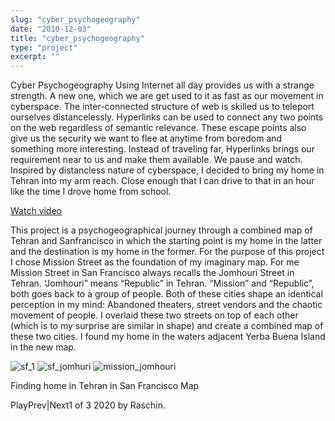 ```yaml
---
slug: "cyber_psychogeography"
date: "2010-12-03"
title: "cyber_psychogeography"
type: "project"
excerpt: ""
---
```


Cyber Psychogeography
Using Internet all day provides us with a strange strength. A new one, which we are get used to it as fast as our movement in cyberspace. The inter-connected
structure of web is skilled us to teleport ourselves distancelessly. Hyperlinks can be used to connect any two points on the web regardless of semantic relevance. These escape points also give us the security we want to flee at anytime from boredom and something more interesting. Instead of traveling far, Hyperlinks brings our requirement near to us and make them available. We pause and watch. Inspired by distancless nature of cyberspace, I decided to bring my home in Tehran into my arm reach. Close enough that I can drive to that in an hour like the time I drove home from school.

[Watch video](https://www.youtube.com/watch?v=WgnwVwVPxuc&feature=emb_logo)


This project is a psychogeographical journey through a combined map of Tehran and Sanfrancisco in which the starting point is my home in the latter and the
destination is my home in the former. For the purpose of this project I chose Mission Street as the foundation of my imaginary map. For me Mission Street in San Francisco always recalls the Jomhouri Street in Tehran. ‘Jomhouri” means “Republic” in Tehran. “Mission” and “Republic”, both goes back to a group of people. Both of these cities shape an identical perception in my mind: Abandoned theaters, street vendors and the chaotic movement of people. I overlaid these two streets on top of each other (which is to my surprise are similar in shape) and create a combined map of these two cities. I found my home in the waters adjacent Yerba Buena Island in the new map.

![sf_1](http://raschin.com/blog/wp-content/uploads/2010/11/sanfranblog1.jpg)
![sf_jomhuri](http://raschin.com/blog/wp-content/uploads/2010/11/jomhuritoblog.jpg)
![mission_jomhouri](http://raschin.com/blog/wp-content/uploads/2010/11/MissionJomhooriblog.jpg)

Finding home in Tehran in San Francisco Map


PlayPrev|Next1 of 3
2020 by Raschin.